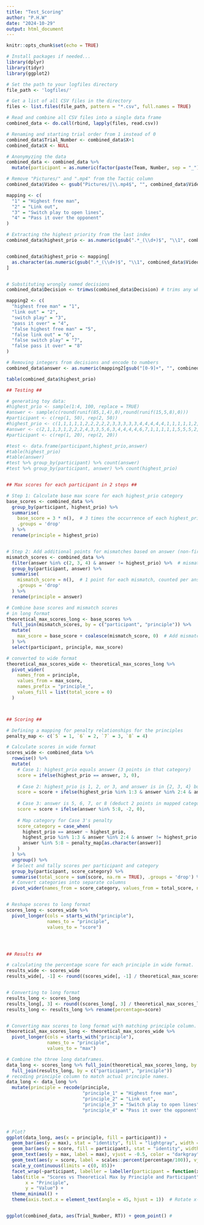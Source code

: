 ```yaml
---
title: "Test_Scoring"
author: "P.H.W"
date: "2024-10-29"
output: html_document
---
```


```r
knitr::opts_chunk$set(echo = TRUE)

# Install packages if needed...
library(dplyr)
library(tidyr)
library(ggplot2)


```



```r

# Set the path to your logfiles directory
file_path <- 'logfiles/'

# Get a list of all CSV files in the directory
files <- list.files(file_path, pattern = "*.csv", full.names = TRUE)

# Read and combine all CSV files into a single data frame
combined_data <- do.call(rbind, lapply(files, read.csv))

```


```r

# Renaming and starting trial order from 1 instead of 0
combined_data$Trial_Number <- combined_data$X+1
combined_data$X <- NULL

# Anonymyzing the data 
combined_data <- combined_data %>%
  mutate(participant = as.numeric(factor(paste(Team, Number, sep = "_")))) 

# Remove "Pictures/" and ".mp4" from the Tactic column
combined_data$Video <- gsub("Pictures/|\\.mp4$", "", combined_data$Video)

mapping <- c(
  "1" = "Highest free man",
  "2" = "Link out",
  "3" = "Switch play to open lines",
  "4" = "Pass it over the opponent"
)

# Extracting the highest priority from the last index
combined_data$highest_prio <- as.numeric(gsub(".*_(\\d+)$", "\\1", combined_data$Video))


combined_data$highest_prio <- mapping[
  as.character(as.numeric(gsub(".*_(\\d+)$", "\\1", combined_data$Video)))
]


# Substituting wrongly named decisions
combined_data$Decision <- trimws(combined_data$Decision) # trims any white space before and after the characters

mapping2 <- c(
  "highest free man" = "1",
  "link out" = "2",
  "switch play" = "3",
  "pass it over" = "4",
  "false highest free man" = "5",
  "false link out" = "6",
  "false switch play" = "7",
  "false pass it over" = "8"
)

# Removing integers from decisions and encode to numbers
combined_data$answer <- as.numeric(mapping2[gsub("[0-9]+", "", combined_data$Decision)])

table(combined_data$highest_prio)

```




```r
## Testing ## 

# generating toy data:
#highest_prio <- sample(1:4, 100, replace = TRUE)
#answer <- sample(c(round(runif(85,1,4),0),round(runif(15,5,8),0)))
#participant <- c(rep(1, 50), rep(2, 50))
#highest_prio <- c(1,1,1,1,1,2,2,2,2,2,3,3,3,3,3,4,4,4,4,4,1,1,1,1,1,2,2,2,2,2,3,3,3,3,3,4,4,4,4,4)
#answer <- c(2,1,1,3,1,2,2,2,4,3,3,5,6,3,4,4,4,4,6,7,1,1,1,1,1,5,5,5,2,3,6,8,3,3,3,4,4,4,7,7)
#participant <- c(rep(1, 20), rep(2, 20))

#test <- data.frame(participant,highest_prio,answer)
#table(highest_prio)
#table(answer)
#test %>% group_by(participant) %>% count(answer)
#test %>% group_by(participant, answer) %>% count(highest_prio)


## Max scores for each participant in 2 steps ## 

# Step 1: Calculate base max score for each highest_prio category
base_scores <- combined_data %>%
  group_by(participant, highest_prio) %>%
  summarise(
    base_score = 3 * n(),  # 3 times the occurrence of each highest_prio
    .groups = 'drop'
  ) %>%
  rename(principle = highest_prio)


# Step 2: Add additional points for mismatches based on answer (non-first priority answers that's still considered 'good')
mismatch_scores <- combined_data %>%
  filter(answer %in% c(2, 3, 4) & answer != highest_prio) %>%  # mismatches where answer is 2, 3, or 4
  group_by(participant, answer) %>%
  summarise(
    mismatch_score = n(),  # 1 point for each mismatch, counted per answer category
    .groups = 'drop'
  ) %>%
  rename(principle = answer)

# Combine base scores and mismatch scores 
# in long format
theoretical_max_scores_long <- base_scores %>%
  full_join(mismatch_scores, by = c("participant", "principle")) %>%
  mutate(
    max_score = base_score + coalesce(mismatch_score, 0)  # Add mismatch_score to base_score, replace NA with 0
  ) %>%
  select(participant, principle, max_score)

# converted to wide format
theoretical_max_scores_wide <- theoretical_max_scores_long %>% 
  pivot_wider(
    names_from = principle,
    values_from = max_score,
    names_prefix = "principle_",
    values_fill = list(total_score = 0)
  )




```



```r

## Scoring ##

# Defining a mapping for penalty relationships for the principles
penalty_map <- c(`5` = 1, `6` = 2, `7` = 3, `8` = 4)

# Calculate scores in wide format
scores_wide <- combined_data %>%
  rowwise() %>%
  mutate(
    # Case 1: highest_prio equals answer (3 points in that category)
    score = ifelse(highest_prio == answer, 3, 0),
    
    # Case 2: highest_prio is 1, 2, or 3, and answer is in {2, 3, 4} but not equal to highest_prio (1 point in answer's category)
    score = score + ifelse(highest_prio %in% 1:3 & answer %in% 2:4 & answer != highest_prio, 1, 0),
    
    # Case 3: answer is 5, 6, 7, or 8 (deduct 2 points in mapped category)
    score = score + ifelse(answer %in% 5:8, -2, 0),
    
    # Map category for Case 3's penalty
    score_category = case_when(
      highest_prio == answer ~ highest_prio,
      highest_prio %in% 1:3 & answer %in% 2:4 & answer != highest_prio ~ answer,
      answer %in% 5:8 ~ penalty_map[as.character(answer)]
    )
  ) %>%
  ungroup() %>%
  # Select and tally scores per participant and category
  group_by(participant, score_category) %>%
  summarise(total_score = sum(score, na.rm = TRUE), .groups = 'drop') %>%
  # Convert categories into separate columns
  pivot_wider(names_from = score_category, values_from = total_score, names_prefix = "principle_", values_fill = list(total_score = 0))


# Reshape scores to long format
scores_long <- scores_wide %>%
  pivot_longer(cols = starts_with("principle"),
               names_to = "principle",
               values_to = "score") 





```


```r

## Results ##

# calculating the percentage score for each principle in wide format.
results_wide <- scores_wide
results_wide[, -1] <- round((scores_wide[, -1] / theoretical_max_scores_wide[, -1])*100,2)


# Converting to long format
results_long <- scores_long
results_long[, 3] <- round((scores_long[, 3] / theoretical_max_scores_long[, 3])*100,2)
results_long <- results_long %>% rename(percentage=score)



```


```r

# Converting max scores to long format with matching principle column.
theoretical_max_scores_long <- theoretical_max_scores_wide %>%
  pivot_longer(cols = starts_with("principle"),
               names_to = "principle",
               values_to = "max") 

# Combine the three long dataframes.
data_long <- scores_long %>% full_join(theoretical_max_scores_long, by = c("participant", "principle")) %>% 
  full_join(results_long, by = c("participant", "principle"))
# recoding principle column to match actual principle names.
data_long <- data_long %>%
  mutate(principle = recode(principle,
                            "principle_1" = "Highest free man",
                            "principle_2" = "Link out",
                            "principle_3" = "Switch play to open lines",
                            "principle_4" = "Pass it over the opponent"))



# Plot?
ggplot(data_long, aes(x = principle, fill = participant)) +
  geom_bar(aes(y = max), stat = "identity", fill = "lightgray", width = 0.7) +  # Background bar for theoretical max
  geom_bar(aes(y = score, fill = participant), stat = "identity", width = 0.7, alpha = 0.6, show.legend = FALSE) + # Overlay bar for actual score
  geom_text(aes(y = max, label = max), vjust = -0.5, color = "darkgray", size = 3) +  # Text for max values above background bars
  geom_text(aes(y = score, label = scales::percent(percentage/100)), vjust = -0.5, color = "black", size = 3) +
  scale_y_continuous(limits = c(0, 85))+
  facet_wrap(~participant, labeller = labeller(participant = function(x) paste("Spiller", x))) +
  labs(title = "Scores vs Theoretical Max by Principle and Participant",
       x = "Principle",
       y = "Value") +
  theme_minimal() +
  theme(axis.text.x = element_text(angle = 45, hjust = 1))  # Rotate x-axis labels by 45 degrees


ggplot(combined_data, aes(Trial_Number, RT)) + geom_point() #
  
  






```

